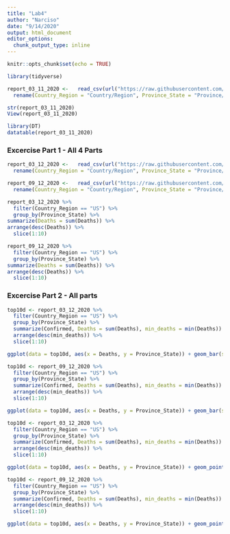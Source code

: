 ```yaml
---
title: "Lab4"
author: "Narciso"
date: "9/14/2020"
output: html_document
editor_options: 
  chunk_output_type: inline
---
```


```r
knitr::opts_chunk$set(echo = TRUE)
```

```r
library(tidyverse)
```

```r
report_03_11_2020 <-   read_csv(url("https://raw.githubusercontent.com/CSSEGISandData/COVID-19/master/csse_covid_19_data/csse_covid_19_daily_reports/03-11-2020.csv")) %>%
  rename(Country_Region = "Country/Region", Province_State = "Province/State")
```

```r
str(report_03_11_2020)
View(report_03_11_2020)
```

```r
library(DT)
datatable(report_03_11_2020)
```

### Excercise Part 1 - All 4 Parts
```r
report_03_12_2020 <-   read_csv(url("https://raw.githubusercontent.com/CSSEGISandData/COVID-19/master/csse_covid_19_data/csse_covid_19_daily_reports/03-12-2020.csv")) %>%
  rename(Country_Region = "Country/Region", Province_State = "Province/State")

report_09_12_2020 <-   read_csv(url("https://raw.githubusercontent.com/CSSEGISandData/COVID-19/master/csse_covid_19_data/csse_covid_19_daily_reports/03-11-2020.csv")) %>%
  rename(Country_Region = "Country/Region", Province_State = "Province/State")

report_03_12_2020 %>% 
  filter(Country_Region == "US") %>% 
  group_by(Province_State) %>% 
summarize(Deaths = sum(Deaths)) %>% 
arrange(desc(Deaths)) %>% 
  slice(1:10)

report_09_12_2020 %>% 
  filter(Country_Region == "US") %>% 
  group_by(Province_State) %>% 
summarize(Deaths = sum(Deaths)) %>% 
arrange(desc(Deaths)) %>% 
  slice(1:10)

```

### Excercise Part 2 - All parts
```r
top10d <- report_03_12_2020 %>% 
  filter(Country_Region == "US") %>% 
  group_by(Province_State) %>% 
  summarize(Confirmed, Deaths = sum(Deaths), min_deaths = min(Deaths)) %>% 
  arrange(desc(min_deaths)) %>% 
  slice(1:10)

ggplot(data = top10d, aes(x = Deaths, y = Province_State)) + geom_bar(stat = 'identity')

top10d <- report_09_12_2020 %>% 
  filter(Country_Region == "US") %>% 
  group_by(Province_State) %>% 
  summarize(Confirmed, Deaths = sum(Deaths), min_deaths = min(Deaths)) %>% 
  arrange(desc(min_deaths)) %>% 
  slice(1:10)

ggplot(data = top10d, aes(x = Deaths, y = Province_State)) + geom_bar(stat = 'identity')

top10d <- report_03_12_2020 %>% 
  filter(Country_Region == "US") %>% 
  group_by(Province_State) %>% 
  summarize(Confirmed, Deaths = sum(Deaths), min_deaths = min(Deaths)) %>% 
  arrange(desc(min_deaths)) %>% 
  slice(1:10)

ggplot(data = top10d, aes(x = Deaths, y = Province_State)) + geom_point()

top10d <- report_09_12_2020 %>% 
  filter(Country_Region == "US") %>% 
  group_by(Province_State) %>% 
  summarize(Confirmed, Deaths = sum(Deaths), min_deaths = min(Deaths)) %>% 
  arrange(desc(min_deaths)) %>% 
  slice(1:10)

ggplot(data = top10d, aes(x = Deaths, y = Province_State)) + geom_point()


```

